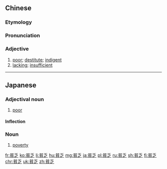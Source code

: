 {{also|贫乏}}
==Chinese==
{{zh-forms|s=贫乏}}

===Etymology===
{{zh-compound|貧|乏|poor, impoverished|to lack}}

===Pronunciation===
{{zh-pron
|m=pínfá
|c=pan4 fat6
|h=pfs=phìn-fa̍t
|mn=qz,xm,zz:pîn-hoa̍t/tw:pîn-ha̍t
|ma=y
|cat=a
}}

===Adjective===
{{zh-adj}}

# [[poor]]; [[destitute]]; [[indigent]]
# [[lacking]]; [[insufficient]]

{{zh-cat|Advanced}}

----

==Japanese==
{{ja-kanjitab|びん|ぼう|yomi=on}}

===Adjectival noun===
{{ja-adj|infl=な|びんぼう}}

# [[poor]]

====Inflection====
{{ja-na|びんぼう}}

===Noun===
{{ja-noun|びんぼう}}

# [[poverty]]

[[fr:貧乏]]
[[ko:貧乏]]
[[li:貧乏]]
[[hu:貧乏]]
[[mg:貧乏]]
[[ja:貧乏]]
[[pl:貧乏]]
[[ru:貧乏]]
[[sh:貧乏]]
[[fi:貧乏]]
[[chr:貧乏]]
[[uk:貧乏]]
[[zh:貧乏]]